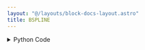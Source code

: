 ```yaml
---
layout: "@/layouts/block-docs-layout.astro"
title: BSPLINE
---
```



<PythonDocsDisplay docstring={docstring} />

<details>
<summary>Python Code</summary>
```python
from flojoy import OrderedPair, flojoy, Matrix, Scalar
import numpy as np
from collections import namedtuple
from typing import Literal

import scipy.signal


@flojoy
def BSPLINE(
    default: OrderedPair | Matrix,
    n: int = 2,
) -> OrderedPair | Matrix | Scalar:
    """The BSPLINE node is based on a numpy or scipy function.

    The description of that function is as follows:

        B-spline basis function of order n.

    Parameters
    ----------
    x : array_like
        A knot vector.
    n : int
        The order of the spline. Must be non-negative, i.e. n >= 0.

    Returns
    ----------
    DataContainer
        type 'ordered pair', 'scalar', or 'matrix'
    """

    result = scipy.signal.bspline(
        x=default.y,
        n=n,
    )

    if isinstance(result, np.ndarray):
        result = OrderedPair(x=default.x, y=result)
    else:
        assert isinstance(
            result, np.number | float | int
        ), f"Expected np.number, float or int for result, got {type(result)}"
        result = Scalar(c=float(result))

    return result

```
[Find this Flojoy Block on GitHub](https://github.com/flojoy-ai/blocks/blob/main/blocks/SCIPY/SIGNAL/BSPLINE/BSPLINE.py)
</details>


## Example
